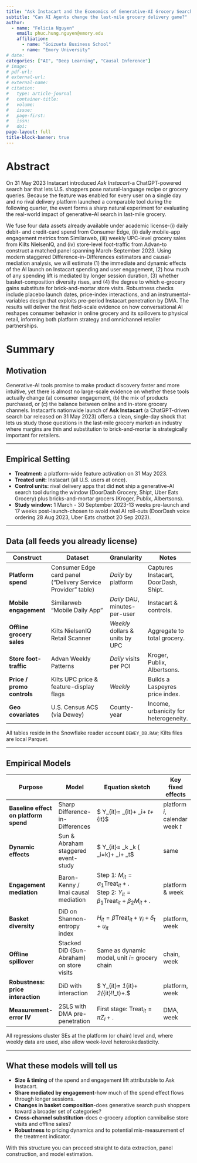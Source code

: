 ```yaml
---
title: "Ask Instacart and the Economics of Generative-AI Grocery Search"
subtitle: "Can AI Agents change the last-mile grocery delivery game?"
author: 
  - name: "Felicia Nguyen"
    email: phuc.hung.nguyen@emory.edu
    affiliation:
      - name: "Goizueta Business School"
      - name: "Emory University"
# date:
categories: ["AI", "Deep Learning", "Causal Inference"]
# image: 
# pdf-url: 
# external-url:
# external-name:
# citation:
#   type: article-journal
#   container-title: 
#   volume: 
#   issue:
#   page-first:
#   issn:
#   doi:
page-layout: full
title-block-banner: true
---
```


# Abstract

On 31 May 2023 Instacart introduced *Ask Instacart*-a ChatGPT-powered search bar that lets U.S. shoppers pose natural-language recipe or grocery queries.  Because the feature was enabled for every user on a single day and no rival delivery platform launched a comparable tool during the following quarter, the event forms a sharp natural experiment for evaluating the real-world impact of generative-AI search in last-mile grocery.

We fuse four data assets already available under academic license-(i) daily debit- and credit-card spend from Consumer Edge, (ii) daily mobile-app engagement metrics from Similarweb, (iii) weekly UPC-level grocery sales from Kilts NielsenIQ, and (iv) store-level foot-traffic from Advan-to construct a matched panel spanning March-September 2023.  Using modern staggered Difference-in-Differences estimators and causal-mediation analysis, we will estimate (1) the immediate and dynamic effects of the AI launch on Instacart spending and user engagement, (2) how much of any spending lift is mediated by longer session duration, (3) whether basket-composition diversity rises, and (4) the degree to which e-grocery gains substitute for brick-and-mortar store visits.  Robustness checks include placebo launch dates, price-index interactions, and an instrumental-variables design that exploits pre-period Instacart penetration by DMA.  The results will deliver the first field-scale evidence on how conversational AI reshapes consumer behavior in online grocery and its spillovers to physical retail, informing both platform strategy and omnichannel retailer partnerships.

# Summary

## Motivation

Generative-AI tools promise to make product discovery faster and more intuitive, yet there is almost no large-scale evidence on whether these tools actually change (a) consumer engagement, (b) the mix of products purchased, or (c) the balance between online and in-store grocery channels. Instacart's nationwide launch of **Ask Instacart** (a ChatGPT-driven search bar released on 31 May 2023) offers a clean, single-day shock that lets us study those questions in the last-mile grocery market-an industry where margins are thin and substitution to brick-and-mortar is strategically important for retailers.

---

## Empirical Setting

* **Treatment:** a platform-wide feature activation on 31 May 2023.
* **Treated unit:** Instacart (all U.S. users at once).
* **Control units:** rival delivery apps that did **not** ship a generative-AI search tool during the window (DoorDash Grocery, Shipt, Uber Eats Grocery) plus bricks-and-mortar grocers (Kroger, Publix, Albertsons).
* **Study window:** 1 March - 30 September 2023-13 weeks pre-launch and 17 weeks post-launch-chosen to avoid rival AI roll-outs (DoorDash voice ordering 28 Aug 2023, Uber Eats chatbot 20 Sep 2023).

---

## Data (all feeds you already license)

| Construct                  | Dataset                                                      | Granularity                     | Notes                                 |
| -------------------------- | ------------------------------------------------------------ | ------------------------------- | ------------------------------------- |
| **Platform spend**         | Consumer Edge card panel ("Delivery Service Provider" table) | *Daily* by platform             | Captures Instacart, DoorDash, Shipt.  |
| **Mobile engagement**      | Similarweb "Mobile Daily App"                                | *Daily* DAU, minutes-per-user   | Instacart & controls.                 |
| **Offline grocery sales**  | Kilts NielsenIQ Retail Scanner                               | *Weekly* dollars & units by UPC | Aggregate to total grocery.           |
| **Store foot-traffic**     | Advan Weekly Patterns                                        | *Daily* visits per POI          | Kroger, Publix, Albertsons.           |
| **Price / promo controls** | Kilts UPC price & feature-display flags                      | *Weekly*                        | Builds a Laspeyres price index.       |
| **Geo covariates**         | U.S. Census ACS (via Dewey)                                  | County-year                     | Income, urbanicity for heterogeneity. |

All tables reside in the Snowflake reader account `DEWEY_DB.RAW`; Kilts files are local Parquet.

---

## Empirical Models

| Purpose                               | Model                                     | Equation sketch                                                                                                 | Key fixed effects               |
| ------------------------------------- | ----------------------------------------- | --------------------------------------------------------------------------------------------------------------- | ------------------------------- |
| **Baseline effect on platform spend** | Sharp Difference-in-Differences           | $ \ln Y_{it}= \beta\text{Treat}_{it}+ \gamma_i+ \delta_t+ \varepsilon_{it}$                                     | platform $i$, calendar week $t$ |
| **Dynamic effects**                   | Sun & Abraham staggered event-study       | $ \ln Y_{it}= \sum_k \theta_k \mathbf 1\{ \tau_i=k\}+ \gamma_i+ \delta_t$                                       | same                            |
| **Engagement mediation**              | Baron-Kenny / Imai causal mediation       | Step 1: $M_{it}= \alpha_1\text{Treat}_{it}+.$  <br>Step 2: $Y_{it}= \beta_1\text{Treat}_{it}+ \beta_2 M_{it}+.$ | platform & week                 |
| **Basket diversity**                  | DiD on Shannon-entropy index              | $H_{it}= \beta\text{Treat}_{it}+ \gamma_i+ \delta_t+ u_{it}$                                                    | platform, week                  |
| **Offline spillover**                 | Stacked DiD (Sun-Abraham) on store visits | Same as dynamic model, unit $i$= grocery chain                                                                  | chain, week                     |
| **Robustness: price interaction**     | DiD with interaction                      | $ \ln Y_{it}= \beta_1\text{Treat}_{it}+ \beta_2(\text{Treat}_{it}\!\times\!\text{PriceIdx}_t)+.$                | platform, week                  |
| **Measurement-error IV**              | 2SLS with DMA pre-penetration             | First stage: $\text{Treat}_{it}= \pi Z_i+.$                                                                     | DMA, week                       |

All regressions cluster SEs at the platform (or chain) level and, where weekly data are used, also allow week-level heteroskedasticity.

---

## What these models will tell us

* **Size & timing** of the spend and engagement lift attributable to Ask Instacart.
* **Share mediated by engagement**-how much of the spend effect flows through longer sessions.
* **Changes in basket composition**-does generative search push shoppers toward a broader set of categories?
* **Cross-channel substitution**-does e-grocery adoption cannibalise store visits and offline sales?
* **Robustness** to pricing dynamics and to potential mis-measurement of the treatment indicator.

With this structure you can proceed straight to data extraction, panel construction, and model estimation.
